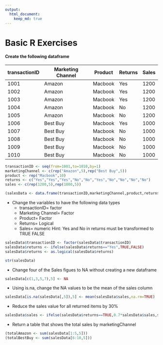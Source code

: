 ```yaml
---
output:  
  html_document:  
    keep_md: true  
---
```


# Basic R Exercises

#### Create the following dataframe

transactionID | Marketing Channel | Product | Returns | Sales
--------------|-------------------|---------|--------|------
1001 | Amazon | Macbook | Yes | 1200
1002 | Amazon | Macbook | Yes | 1200
1003 | Amazon | Macbook | Yes | 1200
1004 | Amazon | Macbook | No | 1200
1005 | Amazon | Macbook | No | 1200
1006 | Best Buy | Macbook | Yes  | 1000
1007 | Best Buy | Macbook | No | 1000
1008 | Best Buy | Macbook | No | 1000
1009 | Best Buy | Macbook | No | 1000
1010 | Best Buy | Macbook | No | 1000

```r

transactionID <- seq(from=1001,to=1010,by=1)
marketingChannel <- c(rep("Amazon",5),rep("Best Buy",5))
product <- rep("Macbook",10)
returns <- c("Yes","Yes","Yes","No","No","Yes","No","No","No","No")
sales <- c(rep(1200,5),rep(1000,5))

(salesData <- data.frame(transactionID,marketingChannel,product,returns,sales))

```

* Change the variables to have the following data types
    + transactionID= factor
    + Marketing Channel= Factor
    + Product= Factor
    + Returns= Logical
    + Sales= numeric
Hint: Yes and No in returns must be transformed to TRUE FALSE
    
```r

salesData$transactionID <- factor(salesData$transactionID)
salesData$returns <- ifelse(salesData$returns=="Yes",TRUE,FALSE)
salesData$returns <- as.logical(salesData$returns)

str(salesData)

```


* Change four of the Sales figues to NA without creating a new dataframe

```r
salesData[c(1,3,5,7),5] <- NA
```

* Using is.na, change the NA values to be the mean of the sales column

```r
salesData[is.na(salesData[,5]),5] <- mean(salesData$sales,na.rm=TRUE)
```

* Reduce the sales value for all returned items by 30%

```r
salesData$sales <- ifelse(salesData$returns==TRUE,0.7*salesData$sales,salesData$sales)
```

* Return a table that shows the total sales by marketingChannel

```r
(totalAmazon <- sum(salesData[1:5,5]))
(totalBestBuy <- sum(salesData[6:10,5]))
```

